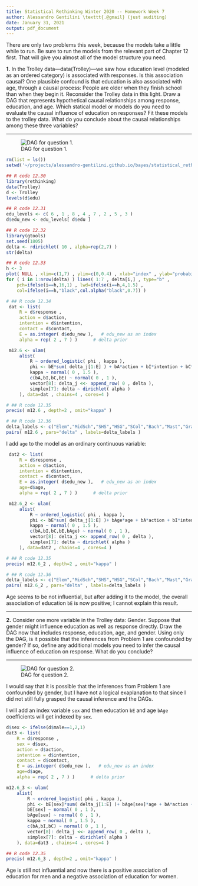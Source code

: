 ```yaml
---
title: Statistical Rethinking Winter 2020 -- Homework Week 7
author: Alessandro Gentilini \texttt{.@gmail} (just auditing)
date: January 31, 2021
output: pdf_document
---
```


There are only two problems this week, because the models take a little while to run.
Be sure to run the models from the relevant part of Chapter 12 first. That will give
you almost all of the model structure you need.

**1.** In the Trolley data—data(Trolley)—we saw how education level (modeled as
an ordered category) is associated with responses. Is this association causal? One
plausible confound is that education is also associated with age, through a causal
process: People are older when they finish school than when they begin it.
Reconsider the Trolley data in this light. 
Draw a DAG that represents hypothetical causal relationships 
among response, education, and age.
Which statical model or models do you need to evaluate the causal influence 
of education on responses?
Fit these models to the trolley data. What do you conclude about the causal 
relationships among these three variables?

***

![DAG for question 1.](./week_7_exercise_1.png)

```r
rm(list = ls())
setwd('~/projects/alessandro-gentilini.github.io/bayes/statistical_rethinking_2020/')
```

```r
## R code 12.30
library(rethinking)
data(Trolley)
d <- Trolley
levels(d$edu)

## R code 12.31
edu_levels <- c( 6 , 1 , 8 , 4 , 7 , 2 , 5 , 3 )
d$edu_new <- edu_levels[ d$edu ]

## R code 12.32
library(gtools)
set.seed(1805)
delta <- rdirichlet( 10 , alpha=rep(2,7) )
str(delta)

## R code 12.33
h <- 3
plot( NULL , xlim=c(1,7) , ylim=c(0,0.4) , xlab="index" , ylab="probability" )
for ( i in 1:nrow(delta) ) lines( 1:7 , delta[i,] , type="b" ,
    pch=ifelse(i==h,16,1) , lwd=ifelse(i==h,4,1.5) ,
    col=ifelse(i==h,"black",col.alpha("black",0.7)) )

# ## R code 12.34
 dat <- list(
     R = d$response ,
     action = d$action,
     intention = d$intention,
     contact = d$contact,
     E = as.integer( d$edu_new ),   # edu_new as an index
     alpha = rep( 2 , 7 ) )      # delta prior

 m12.6 <- ulam(
     alist(
         R ~ ordered_logistic( phi , kappa ),
         phi <- bE*sum( delta_j[1:E] ) + bA*action + bI*intention + bC*contact,
         kappa ~ normal( 0 , 1.5 ),
         c(bA,bI,bC,bE) ~ normal( 0 , 1 ),
         vector[8]: delta_j <<- append_row( 0 , delta ),
         simplex[7]: delta ~ dirichlet( alpha )
     ), data=dat , chains=4 , cores=4 )

# ## R code 12.35
precis( m12.6 , depth=2 , omit="kappa" )

# ## R code 12.36
delta_labels <- c("Elem","MidSch","SHS","HSG","SCol","Bach","Mast","Grad")
pairs( m12.6 , pars="delta" , labels=delta_labels )
```

I add `age` to the model as an ordinary continuous variable:

```r
 dat2 <- list(
     R = d$response ,
     action = d$action,
     intention = d$intention,
     contact = d$contact,
     E = as.integer( d$edu_new ),   # edu_new as an index
     age=d$age,
     alpha = rep( 2 , 7 ) )      # delta prior

 m12.6_2 <- ulam(
     alist(
         R ~ ordered_logistic( phi , kappa ),
         phi <- bE*sum( delta_j[1:E] )+ bAge*age + bA*action + bI*intention + bC*contact,
         kappa ~ normal( 0 , 1.5 ),
         c(bA,bI,bC,bE,bAge) ~ normal( 0 , 1 ),
         vector[8]: delta_j <<- append_row( 0 , delta ),
         simplex[7]: delta ~ dirichlet( alpha )
     ), data=dat2 , chains=4 , cores=4 )

# ## R code 12.35
precis( m12.6_2 , depth=2 , omit="kappa" )

# ## R code 12.36
delta_labels <- c("Elem","MidSch","SHS","HSG","SCol","Bach","Mast","Grad")
pairs( m12.6_2 , pars="delta" , labels=delta_labels )
```

Age seems to be not influential, but after adding it to the model, the overall
association of education `bE` is now positive; I cannot explain this result.

***

**2.** Consider one more variable in the Trolley data: Gender. Suppose that gender
might influence education as well as response directly. Draw the DAG now that
includes response, education, age, and gender.
Using only the DAG, is it possible that the inferences from Problem 1 are confounded 
by gender? If so, define any additional models you need to infer the causal
influence of education on response. What do you conclude?

***

![DAG for question 2.](./week_7_exercise_2.png)

I would say that it is possible that the inferences from Problem 1 are confounded 
by gender, but I have not a logical exaplanation to that since I did not still fully grasped
the causal inference and the DAGs.

I will add an index variable `sex` and then education `bE` and age `bAge` 
coefficients will get indexed by `sex`.

```r
d$sex <- ifelse(d$male==1,2,1)
dat3 <- list(
    R = d$response ,
    sex = d$sex,
    action = d$action,
    intention = d$intention,
    contact = d$contact,
    E = as.integer( d$edu_new ),   # edu_new as an index
    age=d$age,
    alpha = rep( 2 , 7 ) )      # delta prior

m12.6_3 <- ulam(
    alist(
        R ~ ordered_logistic( phi , kappa ),
        phi <- bE[sex]*sum( delta_j[1:E] )+ bAge[sex]*age + bA*action + bI*intention + bC*contact,
        bE[sex] ~ normal( 0 , 1 ),
        bAge[sex] ~ normal( 0 , 1 ),
        kappa ~ normal( 0 , 1.5 ),
        c(bA,bI,bC) ~ normal( 0 , 1 ),
        vector[8]: delta_j <<- append_row( 0 , delta ),
        simplex[7]: delta ~ dirichlet( alpha )
    ), data=dat3 , chains=4 , cores=4 )

## R code 12.35
precis( m12.6_3 , depth=2 , omit="kappa" )
```

Age is still not influential and now there is a positive association of education
for men and a negative association of education for women.


